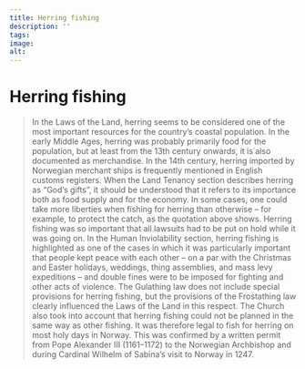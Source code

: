 ```yaml
---
title: Herring fishing
description: ''
tags:
image: 
alt: 
---
```



# Herring fishing

<Blockquote
    quote='“If people go herring fishing, one can, without penalty, lay [the catch] both on fields and meadows and anywhere one wants.”' 
    footer='Land Tenancy section, chapter 48' />

In the Laws of the Land, herring seems to be considered one of the most important resources for the country’s coastal population. In the early Middle Ages, herring was probably primarily food for the population, but at least from the 13th century onwards, it is also documented as merchandise. In the 14th century, herring imported by Norwegian merchant ships is frequently mentioned in English customs registers. When the Land Tenancy section describes herring as “God’s gifts”, it should be understood that it refers to its importance both as food supply and for the economy. In some cases, one could take more liberties when fishing for herring than otherwise – for example, to protect the catch, as the quotation above shows. Herring fishing was so important that all lawsuits had to be put on hold while it was going on. In the Human Inviolability section, herring fishing is highlighted as one of the cases in which it was particularly important that people kept peace with each other – on a par with the Christmas and Easter holidays, weddings, thing assemblies, and mass levy expeditions – and double fines were to be imposed for fighting and other acts of violence. The Gulathing law does not include special provisions for herring fishing, but the provisions of the Frostathing law clearly influenced the Laws of the Land in this respect. The Church also took into account that herring fishing could not be planned in the same way as other fishing. It was therefore legal to fish for herring on most holy days in Norway. This was confirmed by a written permit from Pope Alexander III (1161–1172) to the Norwegian Archbishop and during Cardinal Wilhelm of Sabina’s visit to Norway in 1247.
